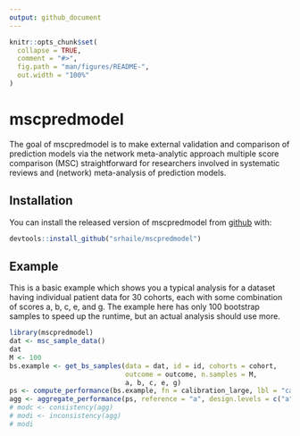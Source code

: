 ```yaml
---
output: github_document
---
```


<!-- README.md is generated from README.Rmd. Please edit that file -->

```r
knitr::opts_chunk$set(
  collapse = TRUE,
  comment = "#>",
  fig.path = "man/figures/README-",
  out.width = "100%"
)
```
# mscpredmodel

The goal of mscpredmodel is to make external validation and comparison of prediction models via the network meta-analytic approach multiple score comparison (MSC) straightforward for researchers involved in systematic reviews and (network) meta-analysis of prediction models.

## Installation

You can install the released version of mscpredmodel from [github](https://github.com/) with:

``` r
devtools::install_github("srhaile/mscpredmodel")
```

## Example

This is a basic example which shows you a typical analysis for a dataset having individual patient data for 30 cohorts, each with some combination of scores a, b, c, e, and g. The example here has only 100 bootstrap samples to speed up the runtime, but an actual analysis should use more.

```r
library(mscpredmodel)
dat <- msc_sample_data()
dat
M <- 100
bs.example <- get_bs_samples(data = dat, id = id, cohorts = cohort, 
                             outcome = outcome, n.samples = M, 
                             a, b, c, e, g)
ps <- compute_performance(bs.example, fn = calibration_large, lbl = "calibration-in-the-large")
agg <- aggregate_performance(ps, reference = "a", design.levels = c("a", "b", "c", "e", "g"))
# modc <- consistency(agg)
# modi <- inconsistency(agg)
# modi
```

